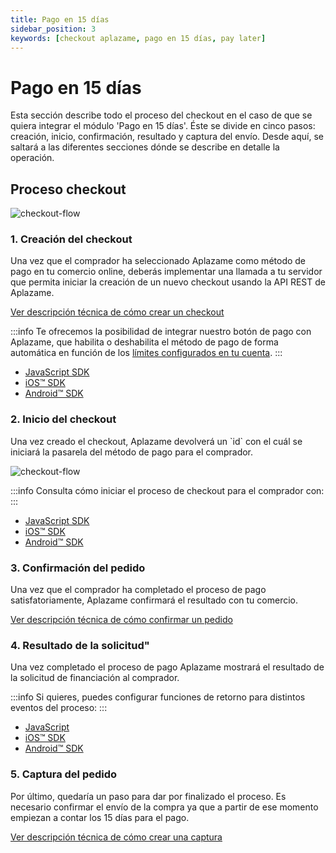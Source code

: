 ```yaml
---
title: Pago en 15 días
sidebar_position: 3
keywords: [checkout aplazame, pago en 15 días, pay later]
---
```


# Pago en 15 días
Esta sección describe todo el proceso del checkout en el caso de que se quiera integrar el módulo 'Pago en 15 días'. Éste se divide en cinco pasos: creación, inicio, confirmación, resultado y captura del envío. Desde aquí, se saltará a las diferentes secciones dónde se describe en detalle la operación.

## Proceso checkout
![checkout-flow](/img/checkout-paylater-integration-flow-es.svg)

### 1. Creación del checkout
Una vez que el comprador ha seleccionado Aplazame como método de pago en tu comercio online, deberás implementar una llamada a tu servidor que permita iniciar la creación de un nuevo checkout usando la API REST de Aplazame.

[Ver descripción técnica de cómo crear un checkout](../checkout-creation/)

:::info
Te ofrecemos la posibilidad de integrar nuestro botón de pago con Aplazame, que habilita o deshabilita el método de pago de forma automática en función de los [límites configurados en tu cuenta](https://ayuda.aplazame.com/hc/es-es/articles/360014973600--C%C3%B3mo-configurar-el-widget-de-Aplazame-en-tu-tienda-).
:::

* [JavaScript SDK](../sdk-javascript/#comprobar-disponibilidad-pago-en-15-dias)
* [iOS™ SDK](../sdk-ios/#comprobar-disponibilidad-pago-en-15-dias)
* [Android™ SDK](../sdk-android/#comprobar-disponibilidad-pago-en-15-dias)

### 2. Inicio del checkout

<div className="row" style={{alignItems: 'flex-start'}}>
  <div className="col col--6 margin-bottom--lg">
    <p>Una vez creado el checkout, Aplazame devolverá un `id` con el cuál se iniciará la pasarela del método de pago para el comprador.</p>
  </div>
  <div className="col col--6 margin-bottom--lg text-right">

  ![checkout-flow](/img/checkout-paylater-1-welcome.svg)
  </div>
</div>


:::info
Consulta cómo iniciar el proceso de checkout para el comprador con:
:::

* [JavaScript SDK](../sdk-javascript/#inicio-del-checkout)
* [iOS™ SDK](../sdk-ios/#inicio-del-checkout)
* [Android™ SDK](../sdk-android/#inicio-del-checkout)

### 3. Confirmación del pedido
Una vez que el comprador ha completado el proceso de pago satisfatoriamente, Aplazame confirmará el resultado con tu comercio.

[Ver descripción técnica de cómo confirmar un pedido](../checkout-confirmation/)

### 4. Resultado de la solicitud"
Una vez completado el proceso de pago Aplazame mostrará el resultado de la solicitud de financiación al comprador.

:::info
Si quieres, puedes configurar funciones de retorno para distintos eventos del proceso:
:::

* [JavaScript](../sdk-javascript/#mostrar-resultado)
* [iOS™ SDK](../sdk-ios/#mostrar-resultado)
* [Android™ SDK](../sdk-android/#mostrar-resultado)


### 5. Captura del pedido
Por último, quedaría un paso para dar por finalizado el proceso. Es necesario confirmar el envío de la compra ya que a partir de ese momento empiezan a contar los 15 días para el pago.

[Ver descripción técnica de cómo crear una captura](../checkout-capture/)
